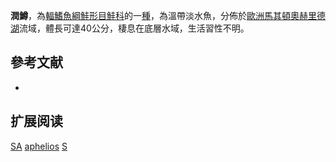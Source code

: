 {{NoteTA|G1=LS}}
{{Speciesbox
| name = 潤鱒
| status = DD
| status_system = IUCN3.1
| image = 
| image_width = 250px
| genus = Salmo
| species = aphelios
| authority = [[Kottelat|Kottelat]], 1997
| synonyms = *''Salmo letnica aestivalis '',Stefanovic, 1948 
}}

'''潤鱒'''，為[[輻鰭魚綱|輻鰭魚綱]][[鮭形目|鮭形目]][[鮭科|鮭科]]的一[[種|種]]，為溫帶淡水魚，分佈於[[歐洲|歐洲]][[馬其頓|馬其頓]][[奧赫里德湖|奧赫里德湖]]流域，體長可達40公分，棲息在底層水域，生活習性不明。

==參考文献==
*{{FishBase_species|genus=Salmo|species=aphelios|year=2015|month=10}}

== 扩展阅读 ==
{{refbegin}}
{{wikispecies-inline|Salmo aphelios|潤鱒}}
{{refend}}
{{Taxonbar|from=Q136974}}

[[Category:IUCN红色名录数据缺乏物种|SA]]
[[Category:鱒屬|aphelios]]
[[Category:1997年描述的鱼类|S]]